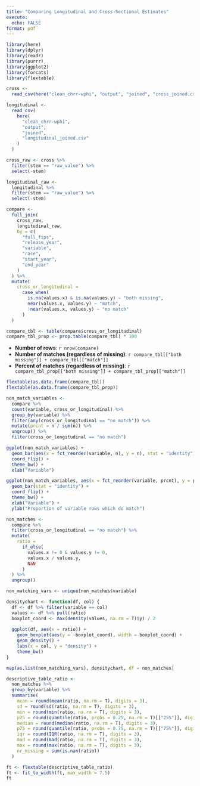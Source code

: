 ```yaml
---
title: "Comparing Longitudinal and Cross-Sectional Estimates"
execute: 
  echo: FALSE
format: pdf
---
```


```r
library(here)
library(dplyr)
library(readr)
library(purrr)
library(ggplot2)
library(forcats)
library(flextable)
```

```r
cross <-
  read_csv(here("clean_chrr-wphi", "output", "joined", "cross_joined.csv"))

longitudinal <-
  read_csv(
    here(
      "clean_chrr-wphi",
      "output",
      "joined",
      "longitudinal_joined.csv"
    )
  )
```

```r
cross_raw <- cross %>%
  filter(stem == "raw_value") %>%
  select(-stem)

longitudinal_raw <-
  longitudinal %>%
  filter(stem == "raw_value") %>%
  select(-stem)
```

```r
compare <-
  full_join(
    cross_raw,
    longitudinal_raw,
    by = c(
      "full_fips",
      "release_year",
      "variable",
      "race",
      "start_year",
      "end_year"
    )
  ) %>%
  mutate(
    cross_or_longitudinal =
      case_when(
        is.na(values.x) & is.na(values.y) ~ "both missing",
        near(values.x, values.y) ~ "match",
        !near(values.x, values.y) ~ "no match"
      )
  )

compare_tbl <- table(compare$cross_or_longitudinal)
compare_tbl_prop <- prop.table(compare_tbl) * 100
```

* **Number of rows**: `r nrow(compare)`
* **Number of matches (regardless of missing)**: `r compare_tbl[["both missing"]] + compare_tbl[["match"]]`
* **Percent of matches (regardless of missing)**: `r compare_tbl_prop[["both missing"]] + compare_tbl_prop[["match"]]`

```r
flextable(as.data.frame(compare_tbl))
flextable(as.data.frame(compare_tbl_prop))
```

```r
non_match_variables <-
  compare %>%
  count(variable, cross_or_longitudinal) %>%
  group_by(variable) %>%
  filter(any(cross_or_longitudinal == "no match")) %>%
  mutate(prcnt = n / sum(n)) %>%
  ungroup() %>%
  filter(cross_or_longitudinal == "no match")

ggplot(non_match_variables) +
  geom_bar(aes(x = fct_reorder(variable, n), y = n), stat = "identity") +
  coord_flip() +
  theme_bw() +
  xlab("Variable")

ggplot(non_match_variables, aes(x = fct_reorder(variable, prcnt), y = prcnt)) +
  geom_bar(stat = "identity") +
  coord_flip() +
  theme_bw() +
  xlab("Variable") +
  ylab("Proportion of variable rows which do match")
```

```r
non_matches <-
  compare %>%
  filter(cross_or_longitudinal == "no match") %>%
  mutate(
    ratio =
      if_else(
        values.x != 0 & values.y != 0,
        values.x / values.y,
        NaN
      )
  ) %>%
  ungroup()

non_matching_vars <- unique(non_matches$variable)
```

```r
densitychart <- function(df, col) {
  df <- df %>% filter(variable == col)
  values <- df %>% pull(ratio)
  boxplot_coord <- max(density(values, na.rm = T)$y) / 2
  
  ggplot(df, aes(x = ratio)) +
    geom_boxplot(aes(y = -boxplot_coord), width = boxplot_coord) +
    geom_density() +
    labs(x = col, y = "density") +
    theme_bw()
}

map(as.list(non_matching_vars), densitychart, df = non_matches)
```

```r
descriptive_table_ratio <-
  non_matches %>%
  group_by(variable) %>%
  summarise(
    mean = round(mean(ratio, na.rm = T), digits = 3),
    sd = round(sd(ratio, na.rm = T), digits = 3),
    min = round(min(ratio, na.rm = T), digits = 3),
    p25 = round(quantile(ratio, probs = 0.25, na.rm = T)[["25%"]], digits = 3),
    median = round(median(ratio, na.rm = T), digits = 3),
    p75 = round(quantile(ratio, probs = 0.75, na.rm = T)[["75%"]], digits = 3),
    iqr = round(IQR(ratio, na.rm = T), digits = 3),
    mad = round(mad(ratio, na.rm = T), digits = 3),
    max = round(max(ratio, na.rm = T), digits = 3),
    nr_missing = sum(is.nan(ratio))
  )

ft <- flextable(descriptive_table_ratio)
ft <- fit_to_width(ft, max_width = 7.5)
ft
```
